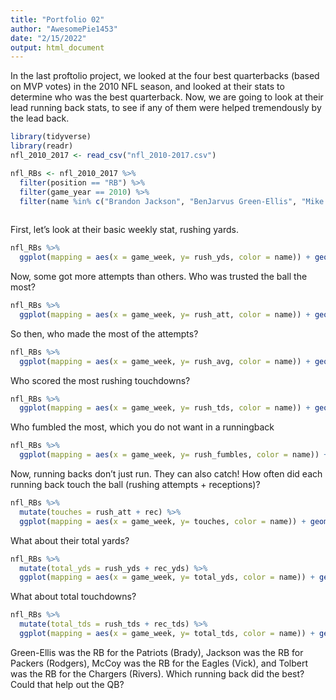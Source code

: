 ```yaml
---
title: "Portfolio 02"
author: "AwesomePie1453"
date: "2/15/2022"
output: html_document
---
```


In the last proftolio project, we looked at the four best quarterbacks (based on MVP votes) in the 2010 NFL season, and looked at their stats to determine who was the best quarterback. Now, we are going to look at their lead running back stats, to see if any of them were helped tremendously by the lead back.

```r
library(tidyverse)
library(readr)
nfl_2010_2017 <- read_csv("nfl_2010-2017.csv")
```

```r
nfl_RBs <- nfl_2010_2017 %>%
  filter(position == "RB") %>%
  filter(game_year == 2010) %>%
  filter(name %in% c("Brandon Jackson", "BenJarvus Green-Ellis", "Mike Tolbert", "LeSean McCoy"))
  
```
First, let's look at their basic weekly stat, rushing yards.

```r
nfl_RBs %>%
  ggplot(mapping = aes(x = game_week, y= rush_yds, color = name)) + geom_smooth() 
```
Now, some got more attempts than others. Who was trusted the ball the most?

```r
nfl_RBs %>%
  ggplot(mapping = aes(x = game_week, y= rush_att, color = name)) + geom_smooth() 
```

So then, who made the most of the attempts?

```r
nfl_RBs %>%
  ggplot(mapping = aes(x = game_week, y= rush_avg, color = name)) + geom_smooth() 
```

Who scored the most rushing touchdowns?


```r
nfl_RBs %>%
  ggplot(mapping = aes(x = game_week, y= rush_tds, color = name)) + geom_smooth() 
```

Who fumbled the most, which you do not want in a runningback

```r
nfl_RBs %>%
  ggplot(mapping = aes(x = game_week, y= rush_fumbles, color = name)) + geom_smooth(alpha=.5) 
```

Now, running backs don't just run. They can also catch! How often did each running back touch the ball (rushing attempts + receptions)?

```r
nfl_RBs %>%
  mutate(touches = rush_att + rec) %>%
  ggplot(mapping = aes(x = game_week, y= touches, color = name)) + geom_smooth() 
```

What about their total yards?

```r
nfl_RBs %>%
  mutate(total_yds = rush_yds + rec_yds) %>%
  ggplot(mapping = aes(x = game_week, y= total_yds, color = name)) + geom_smooth() 
```
What about total touchdowns?

```r
nfl_RBs %>%
  mutate(total_tds = rush_tds + rec_tds) %>%
  ggplot(mapping = aes(x = game_week, y= total_tds, color = name)) + geom_smooth() 
```

Green-Ellis was the RB for the Patriots (Brady), Jackson was the RB for Packers (Rodgers), McCoy was the RB for the Eagles (Vick), and Tolbert was the RB for the Chargers (Rivers). Which running back did the best? Could that help out the QB?